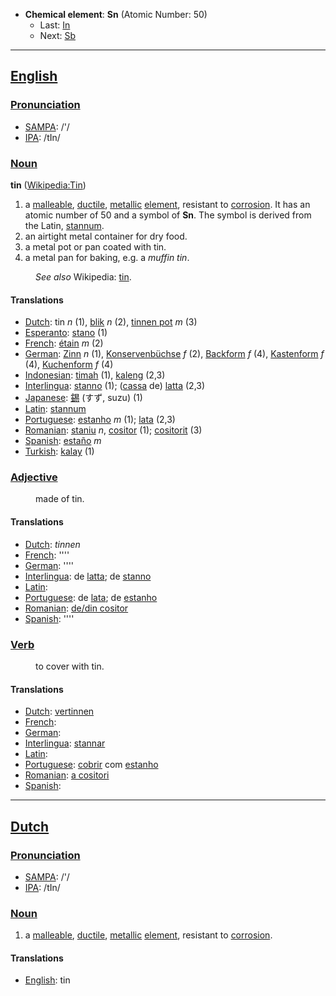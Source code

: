 *'''Chemical element''': '''Sn''' (Atomic Number: 50)
**Last: [[Indium|In]]
**Next: [[Antimony|Sb]]
----
==[[English]]==
===[[Pronunciation]]===
*[[w:SAMPA|SAMPA]]: /'/
*[[w:IPA|IPA]]: /tIn/

===[[Noun]]===
'''tin''' ([[en:Tin|Wikipedia:Tin]])

#a [[malleable]], [[ductile]], [[metal]]lic [[element]], resistant to [[corrosion]].  It has an atomic number of 50 and a symbol of '''Sn'''.  The symbol is derived from the Latin, [[stannum]].
#an airtight metal container for dry food.
#a metal pot or pan coated with tin.
#a metal pan for baking, e.g. a ''muffin tin''.
:''See also'' Wikipedia: [[w:tin|tin]].

====Translations====
*[[Dutch]]: tin ''n'' (1), [[blik]] ''n'' (2), [[tinnen pot]] ''m'' (3)
*[[Esperanto]]: [[stano]] (1)
*[[French]]: [[étain]] ''m'' (2)
*[[German]]: [[Zinn]] ''n'' (1), [[Konservenbüchse]] ''f'' (2), [[Backform]] ''f'' (4), [[Kastenform]] ''f'' (4), [[Kuchenform]] ''f'' (4)
*[[Indonesian]]: [[timah]] (1), [[kaleng]] (2,3)
*[[Interlingua]]: [[stanno]] (1); ([[cassa]] de) [[latta]] (2,3)
*[[Japanese]]: [[錫]] (すず, suzu) (1)
*[[Latin]]: [[stannum]]
*[[Portuguese]]: [[estanho]] ''m'' (1); [[lata]] (2,3)
*[[Romanian]]: [[staniu]] ''n'', [[cositor]] (1); [[cositorit]] (3)
*[[Spanish]]: [[estaño]] ''m''
*[[Turkish]]: [[kalay]] (1)

===[[Adjective]]===
:made of tin.

====Translations====
*[[Dutch]]: [[]] ''tinnen''
*[[French]]: [[]] ''''
*[[German]]: [[]] ''''
*[[Interlingua]]: de [[latta]]; de [[stanno]]
*[[Latin]]: [[]]
*[[Portuguese]]: de [[lata]]; de [[estanho]]
*[[Romanian]]: [[de/din cositor]]
*[[Spanish]]: [[]] ''''

===[[Verb]]===
:to cover with tin.

====Translations====
*[[Dutch]]: [[vertinnen]]
*[[French]]: [[]]
*[[German]]: [[]]
*[[Interlingua]]: [[stannar]]
*[[Latin]]: [[]]
*[[Portuguese]]: [[cobrir]] com [[estanho]]
*[[Romanian]]: [[a cositori]]
*[[Spanish]]: [[]]

----

==[[Dutch]]==

===[[Pronunciation]]===
*[[w:SAMPA|SAMPA]]: /'/
*[[w:IPA|IPA]]: /tIn/

===[[Noun]]===
#a [[malleable]], [[ductile]], [[metal]]lic [[element]], resistant to [[corrosion]]. 

====Translations====
*[[English]]: tin